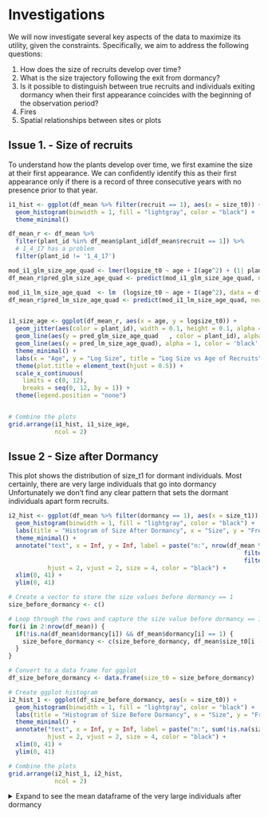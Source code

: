 # Investigations {#investigation}

We will now investigate several key aspects of the data to maximize its utility, given the constraints. Specifically, we aim to address the following questions:

1. How does the size of recruits develop over time?
2. What is the size trajectory following the exit from dormancy?
3. Is it possible to distinguish between true recruits and individuals exiting dormancy when their first appearance coincides with the beginning of the observation period?
4. Fires
5. Spatial relationships between sites or plots

## Issue 1. - Size of recruits

To understand how the plants develop over time, we first examine the size at their first appearance. We can confidently identify this as their first appearance only if there is a record of three consecutive years with no presence prior to that year.

```r
i1_hist <- ggplot(df_mean %>% filter(recruit == 1), aes(x = size_t0)) +
  geom_histogram(binwidth = 1, fill = "lightgray", color = "black") +
  theme_minimal()

df_mean_r <- df_mean %>%
  filter(plant_id %in% df_mean$plant_id[df_mean$recruit == 1]) %>% 
  # 1_4_17 has a problem
  filter(plant_id != '1_4_17')

mod_i1_glm_size_age_quad <- lmer(logsize_t0 ~ age + I(age^2) + (1| plant_id), data = df_mean_r)
df_mean_r$pred_glm_size_age_quad <- predict(mod_i1_glm_size_age_quad, newdata = df_mean_r, re.form = NULL)

mod_i1_lm_size_age_quad  <- lm  (logsize_t0 ~ age + I(age^2), data = df_mean_r)
df_mean_r$pred_lm_size_age_quad <- predict(mod_i1_lm_size_age_quad, newdata = df_mean_r, re.form = NULL)


i1_size_age <- ggplot(df_mean_r, aes(x = age, y = logsize_t0)) +
  geom_jitter(aes(color = plant_id), width = 0.1, height = 0.1, alpha = 0.6) +  
  geom_line(aes(y = pred_glm_size_age_quad   , color = plant_id), alpha = 0.5) +  
  geom_line(aes(y = pred_lm_size_age_quad), alpha = 1, color = 'black', size = 0.8) +  
  theme_minimal() + 
  labs(x = "Age", y = "Log Size", title = "Log Size vs Age of Recruits") + 
  theme(plot.title = element_text(hjust = 0.5)) + 
  scale_x_continuous(
    limits = c(0, 12),
    breaks = seq(0, 12, by = 1)) +
  theme(legend.position = "none")


# Combine the plots
grid.arrange(i1_hist, i1_size_age, 
             ncol = 2)
```


## Issue 2 - Size after Dormancy
This plot shows the distribution of size_t1 for dormant individuals. Most certainly, there are very large individuals that go into dormancy  Unfortunately we don't find any clear pattern that sets the dormant individuals apart form recruits. 

```r
i2_hist <- ggplot(df_mean %>% filter(dormancy == 1), aes(x = size_t1)) +
  geom_histogram(binwidth = 1, fill = "lightgray", color = "black") +
  labs(title = "Histogram of Size After Dormancy", x = "Size", y = "Frequency") +
  theme_minimal() +
  annotate("text", x = Inf, y = Inf, label = paste("n:", nrow(df_mean %>% 
                                                                  filter(dormancy == 1) %>% 
                                                                  filter(!is.na(size_t1)))), 
           hjust = 2, vjust = 2, size = 4, color = "black") +
  xlim(0, 41) + 
  ylim(0, 41) 

# Create a vector to store the size values before dormancy == 1
size_before_dormancy <- c()

# Loop through the rows and capture the size value before dormancy == 1
for(i in 2:nrow(df_mean)) {
  if(!is.na(df_mean$dormancy[i]) && df_mean$dormancy[i] == 1) {
    size_before_dormancy <- c(size_before_dormancy, df_mean$size_t0[i - 1])
  }
}

# Convert to a data frame for ggplot
df_size_before_dormancy <- data.frame(size_t0 = size_before_dormancy)

# Create ggplot histogram
i2_hist_1 <- ggplot(df_size_before_dormancy, aes(x = size_t0)) +
  geom_histogram(binwidth = 1, fill = "lightgray", color = "black") +
  labs(title = "Histogram of Size Before Dormancy", x = "Size", y = "Frequency") +
  theme_minimal() +
  annotate("text", x = Inf, y = Inf, label = paste("n:", sum(!is.na(size_before_dormancy))), 
           hjust = 2, vjust = 2, size = 4, color = "black") +
  xlim(0, 41) + 
  ylim(0, 41) 

# Combine the plots
grid.arrange(i2_hist_1, i2_hist,  
             ncol = 2)
```

<details>
<summary>Expand to see the mean dataframe of the very large individuals after dormancy</summary>
```r

print(df_mean %>% 
  filter(plant_id ==  df_mean %>% 
  filter(dormancy == 1, size_t1 > 15) %>% 
  select(plant_id) %>% 
  .[[1]]) %>% 
    select(plant_id, size_t0), n = 100)

```



<details>
<summary>Expand to see the full dataframe of the very large individuals after dormancy</summary>
```r

print(df %>% 
  filter(plant_id ==  df_mean %>% 
  filter(dormancy == 1, size_t1 > 15) %>% 
  select(plant_id) %>% 
  .[[1]]) %>% 
    select(plant_id, br), n = 100)

```
</details>


## Issue 3 - Flagged

To facilitate direct comparison of observations, we create a new data frame that flags entries based on two criteria. First, individuals with missing size_t0 values for the years 1999, 2000, or 2001 are flagged. Second, individuals with non-missing size_t1 values for any of these years (1999, 2000, or 2001) are also flagged. After applying these flags, we assign an age to each individual.


```r
df_mean_f <- df_mean %>%
  group_by(site, quad, plant, plant_id) %>%
  mutate(
    flag_1 = if_else(
      any(year == 1999 & is.na(size_t0)) |
        (any(year %in% c(1999, 2000)) & all(is.na(size_t0[year %in% c(1999, 2000)]))) |
        (any(year %in% c(1999, 2000, 2001)) & all(is.na(size_t0[year %in% c(1999, 2000, 2001)]))),
      1, 0
    ),
    flag_2 = if_else(any(year %in% c(1999, 2000, 2001) & !is.na(size_t1)), 1, 0)
  ) %>%
  ungroup() %>% 
  filter(flag_1 == 1 & flag_2 == 1) 

# Initialize the age column
df_mean_f$age <- NA

# Loop through each unique combination of site, quad, and plant
for (i in 1:nrow(df_mean_f)) {
  
  current_site <- df_mean_f$site[i]
  current_quad <- df_mean_f$quad[i]
  current_plant <- df_mean_f$plant[i]
  
  # Subset the data for the current combination of site, quad, and plant
  group_data <- df_mean_f %>%
    filter(site == current_site, quad == current_quad, plant == current_plant) %>%
    arrange(year)  # Ensure the rows are ordered by year
  
  # Initialize the current age starting at NA
  current_age <- 1  # We will start at 1 when the first non-NA size_t0 is found
  
  # Loop through the rows within this group
  for (j in 1:nrow(group_data)) {
    if (!is.na(group_data$size_t0[j])) {
      # If the size_t0 is not NA, assign the current age
      df_mean_f$age[df_mean_f$site == current_site & 
                      df_mean_f$quad == current_quad & 
                      df_mean_f$plant == current_plant & 
                      df_mean_f$year == group_data$year[j]] <- current_age
      # Increment the age for the next year
      current_age <- current_age + 1
    } else if (j > 1) {
      # If size_t0 is NA, carry the age from the previous row
      previous_year_age <- df_mean_f$age[df_mean_f$site == current_site &
                                           df_mean_f$quad == current_quad &
                                           df_mean_f$plant == current_plant &
                                           df_mean_f$year == group_data$year[j - 1]]
      df_mean_f$age[df_mean_f$site == current_site & 
                      df_mean_f$quad == current_quad & 
                      df_mean_f$plant == current_plant & 
                      df_mean_f$year == group_data$year[j]] <- previous_year_age
    }
  }
}
```


The following plots display key patterns in the data: 1. Histogram of Size at t0 showing the distribution of size_t0 for plants at age 1, with bins of width 1. 2. Scatter Plot of Log Size at t0 vs Age visualizing the relationship between age and log size.

```r
i3_hist <- ggplot(df_mean_f %>% filter(age == 1), aes(x = size_t0)) +
  geom_histogram(binwidth = 1, fill = "lightgray", color = "black") +
  theme_minimal()


i3_size_age <- ggplot() +
  geom_jitter(
    data = df_mean_f, 
    aes(x = age, y = logsize_t0)) +
  theme_minimal()


# Combine the plots
grid.arrange(i3_hist, i3_size_age, 
             ncol = 2)
```


### Modeling Growth of the Flags

In this section, we fit four different linear mixed models to examine the relationship between age and log size at time zero (logsize_t0), incorporating random effects to account for variability among individual plant IDs.

1. Linear Model: The first model uses a linear relationship between age and log size, with a random intercept for plant-id.
2. Quadratic Model: The second model introduces a quadratic term for log size to capture potential non-linear effects of age on log size
3. Linear Model with Age: The third model reverses the dependent and independent variables, modeling log size as a function of age, with a random intercept for plant-id.
4. Quadratic Model with Age: The fourth model extends the third model by including a quadratic term for age.

```r
# Fit the first model: logsize_t0 ~ age + (1 | plant_id) (linear model)
mod_flag_linear <- lmer(age ~ logsize_t0 + (1 | plant_id), data = df_mean_f)
#summary(mod_flag_linear)

# Predict values using the linear model
df_mean_f$predicted_linear <- predict(mod_flag_linear, newdata = df_mean_f, re.form = NULL)

# Fit the second model: logsize_t0 ~ age + I(age^2) + (1 | plant_id) (quadratic model)
mod_flag_quad <- lmer(age ~ logsize_t0 + I(logsize_t0^2) + (1 | plant_id), data = df_mean_f)
#summary(mod_flag_quad)

# Predict values using the quadratic model
df_mean_f$predicted_quad <- predict(mod_flag_quad, newdata = df_mean_f, re.form = NULL)

# Fit the third model: logsize_t0 ~ age + (1 | plant_id) (reversed model)
mod_flag_logsize_age <- lmer(logsize_t0 ~ age + (1 | plant_id), data = df_mean_f)
#summary(mod_flag_logsize_age)

# Predict values using the logsize_t0 ~ age model
df_mean_f$predicted_logsize_age <- predict(mod_flag_logsize_age, newdata = df_mean_f, re.form = NULL)

# Fit the fourth model: logsize_t0 ~ age + I(age^2) + (1 | plant_id) (quadratic term for age)
mod_flag_quad_age <- lmer(logsize_t0 ~ age + I(age^2) + (1 | plant_id), data = df_mean_f)
#summary(mod_flag_quad_age)

# Predict values using the logsize_t0 ~ age + I(age^2) model
df_mean_f$predicted_quad_age <- predict(mod_flag_quad_age, newdata = df_mean_f, re.form = NULL)



lm_flag_quad_age <- lm(logsize_t0 ~ age + I(age^2), data = df_mean_f)
df_mean_f$predicted_lm_quad_age <- predict(lm_flag_quad_age, newdata = df_mean_f, re.form = NULL)



```


The following plots visualize the relationships captured by the second, third, and fourth models

```r
# Plot the second model (quadratic relationship for logsize_t0 ~ logsize_t0^2)
p_i3_mod_1 <- ggplot(df_mean_f, aes(x = logsize_t0, y = age)) +
  geom_jitter(aes(color = plant_id), width = 0.1, height = 0.1, alpha = 0.6) +  
  geom_line(aes(y = predicted_quad, color = plant_id), alpha = 0.5) +  
  theme_minimal() +
  labs(title = "Quadratic Model with Random Intercepts: logsize_t0 vs Age",
       y = "Age",
       x = "Log Size at t0") +
  theme(legend.position = "none")

# Plot the third model (logsize_t0 ~ age relationship)
p_i3_mod_2 <- ggplot(df_mean_f, aes(x = age, y = logsize_t0)) +
  geom_jitter(aes(color = plant_id), width = 0.1, height = 0.1, alpha = 0.6) +  
  geom_line(aes(y = predicted_logsize_age, color = plant_id), alpha = 0.5) +  
  theme_minimal() +
  labs(title = "Log Size Model with Random Intercepts: Age vs Log Size at t0",
       y = "Log Size at t0",
       x = "Age") +
  theme(legend.position = "none")

# Plot the fourth model (logsize_t0 ~ age + I(age^2) relationship)
p_i3_mod_3 <- ggplot(df_mean_f, aes(x = age, y = logsize_t0)) +
  geom_jitter(aes(color = plant_id), width = 0.1, height = 0.1, alpha = 0.6) +  
  geom_line(aes(y = predicted_quad_age   , color = plant_id), alpha = 0.5) +  
  geom_line(aes(y = predicted_lm_quad_age), alpha = 1, color = 'black', size = 0.8) + 
  theme_minimal() +
  labs(title = "Quadratic Model with Random Intercepts: Age vs Log Size at t0\nand quadratic LM",
       y = "Log Size at t0",
       x = "Age") +
  theme(legend.position = "none")

grid.arrange(p_i3_mod_1, p_i3_mod_2,
             p_i3_mod_3,
             ncol = 2)
```

## Issue 4 - Fires
The data from Carter Creek Tract, Lake Wales Ridge Wildlife Environmental Area, 1998-2017, includes information on the severity of six fire outbreaks during this time. In the data we found the severity of ´0´ for some of the individuals. We raise the question of what a severity of ´0´ means? 

Once again, as of March 2025, we have not been in contact with the corresponding author. 

Menges et al. (2016) describe how fire affects Avon Park Harebells, emphasizing the plant’s ability to resprout and thrive after fire. They hypothesize that the plant’s long taproot helps them readily resprout post-fire, supported by their observation of high survival and growth after fire and mechanical disturbances (Menges and Kohfeldt 1995). Fire is crucial for maintaining the biodiversity of Florida scrub and sandhill ecosystems, which rely on periodic fires at intervals of 5 to 60 years (Menges 2007, Menges and Gordon 2010).

Menges suggests that protected sites, which are managed with fire, have more positive population trends compared to unprotected sites that do not use fire management (Menges 1999). For example, the Rosemary Path population underwent a prescribed burn in 2005, and fire did not negatively affect initial **survival**. In fact, survival rates were higher in burned quadrats in 2006-2007 (95.6%) compared to control quadrats (71.4%), and continued to be better in the treated areas in the following years.

**Growth** was influenced by fire and mechanical treatments, with the combination of Gyro-Trac and fire producing higher initial growth than fire alone or the control. 

Fire also helped with **recruitment**, increasing germination speed, although herbivory had a negative effect. Avon Park Harebells are strong resprouters after fire, herbivory, and mechanical disturbances that remove their aboveground parts. Menges recommends management practices that encourage pollinators, such as prescribed fire.

Unfortunately, neither Menges' publication nor the data webpage provide information on how fire severity was measured, leaving the level 0 severity fire a mystery, for now.

### Data

```r
df_fire1 <- df_mean %>% 
  group_by(quad_id, year) %>% 
  summarise(fire_sev = mean(fire_sev, na.rm = T))
```

```r
ggplot(df_fire1, aes(x = quad_id, y = year, size = fire_sev, color = fire_sev)) +
  geom_point(alpha = 0.7) +
  scale_size_continuous(range = c(1, 10), name = "Severity") +
  scale_color_continuous(name = "") +
  labs(x = "Quadrat ID", y = "Year", title = "Fire Severity by Year and Plot") +
  theme_minimal() +
  theme(axis.text.x = element_text(angle = 45, hjust = 1))
```


### Fire on Growth
```r
df_fire_grow <- df_mean %>% 
  subset(size_t0 != 0) %>%
  subset(size_t1 != 0) %>% 
  select(plant_id, year, size_t0, size_t1, age,
         logsize_t0, logsize_t1, logsize_t0_2, logsize_t0_3, fire_event)

ggplot(
  data  = df_fire_grow, aes(x = logsize_t0, y = logsize_t1)) +
  geom_point(alpha = 0.5, pch = 16, size = 0.7, color = 'red') +
  geom_abline(aes(slope = 1, intercept = 0)) + 
  geom_smooth(method = 'lm') +
  theme_bw() +
  theme(axis.text = element_text(size = 8),
        title     = element_text(size = 10)) +
  labs(title    = 'Fire on Growth',
       subtitle = v_ggp_suffix,
       x        = expression('log(size) ' [t0]),
       y        = expression('log(size)  '[t1])) +
  theme(plot.subtitle = element_text(size = 8)) +
  facet_wrap(~ fire_event)
```


### Fire on Survival
```r
df_fire_surv_0 <- df_mean %>% 
  filter(!is.na(survives)) %>%
  filter(size_t0 != 0) %>%
  select(plant_id, year, size_t0, survives, size_t1, 
         logsize_t0, logsize_t1, logsize_t0_2, logsize_t0_3, fire_event) %>% 
  filter(fire_event == 0)

df_fire_surv_1 <- df_mean %>% 
  filter(!is.na(survives)) %>%
  filter(size_t0 != 0) %>%
  select(plant_id, year, size_t0, survives, size_t1, 
         logsize_t0, logsize_t1, logsize_t0_2, logsize_t0_3, fire_event) %>% 
  filter(fire_event == 1)

p_fire_suv_0 <- ggplot(
  data = plot_binned_prop(df_fire_surv_0, 10, logsize_t0, survives)) +
  geom_point(aes(x = logsize_t0,
                 y = survives),
             alpha = 1, pch = 16, color = 'red' ) +
  geom_errorbar(aes(x = logsize_t0, ymin = lwr, ymax = upr),
                size = 0.5, width = 0.5) +
  scale_y_continuous(breaks = c(0.1, 0.5, 0.9)) +
  ylim(0, 1.01) +
  theme_bw() +
  theme(axis.text = element_text(size = 8),
        title     = element_text(size = 10)) +
  labs(title    = 'Fire on Survival',
       subtitle = v_ggp_suffix,
       x        = expression('log(size)'[t0]),
       y        = expression('Survival to time t1')) +
  theme(plot.subtitle = element_text(size = 8))

p_fire_suv_1 <- ggplot(
  data = plot_binned_prop(df_fire_surv_1, 10, logsize_t0, survives)) +
  geom_point(aes(x = logsize_t0,
                 y = survives),
             alpha = 1, pch = 16, color = 'red' ) +
  geom_errorbar(aes(x = logsize_t0, ymin = lwr, ymax = upr),
                size = 0.5, width = 0.5) +
  scale_y_continuous(breaks = c(0.1, 0.5, 0.9)) +
  ylim(0, 1.01) +
  theme_bw() +
  theme(axis.text = element_text(size = 8),
        title     = element_text(size = 10)) +
  labs(title    = 'Fire on Survival',
       subtitle = v_ggp_suffix,
       x        = expression('log(size)'[t0]),
       y        = expression('Survival to time t1')) +
  theme(plot.subtitle = element_text(size = 8))

p_fire_suv <- p_fire_suv_0 + p_fire_suv_1 + plot_layout()
p_fire_suv
```


### Fire on Flowers
```r
df_fire_fl <- df_mean %>% 
  group_by(site, quad_id, plant_id, year) %>% 
  select(flower, fire_sev, fire_event, fire_gap) %>% 
  group_by(site, quad_id, year) %>% 
  summarise(fl_quad = mean(flower, na.rm = T), 
            fire_gap = max(fire_gap, na.rm = T))

# Plot with counts
ggplot(data = df_fire_fl, aes(x = as.factor(fire_gap), y = fl_quad)) + 
  geom_boxplot() +
  geom_text(data = df_fire_fl %>%
              group_by(fire_gap) %>%
              summarise(n = n()), 
            aes(
    x = as.factor(fire_gap), 
    y = max(df_fire_fl$fl_quad, na.rm = TRUE) + 1.5, label = n),
    inherit.aes = FALSE, size = 3) + 
  theme_minimal() +
  labs(y = expression('mean nr flowers per quadrat'),
       x = expression('year gap after fire'))
```


### Fire on Fruiting
```r
df_fire_fr <- df_mean %>% 
  group_by(site, quad_id, plant_id, year) %>% 
  select(fruit, fire_sev, fire_event, fire_gap) %>% 
  group_by(site, quad_id, year) %>% 
  summarise(fr_quad = mean(fruit, na.rm = T), 
            fire_gap = as.factor(max(fire_gap, na.rm = T)))

# Plot
ggplot(data = df_fire_fr, aes(x = fire_gap, y = fr_quad)) + 
  geom_boxplot() +
  geom_text(data = df_fire_fr %>%
              group_by(fire_gap) %>%
              summarise(n = n(),
                        y_pos = max(fr_quad, na.rm = TRUE) + 0.2), 
            aes(x = fire_gap, y = y_pos, label = n),
            inherit.aes = FALSE, size = 3) +
  theme_minimal() +
  labs(y = expression('mean nr fruits per quadrat'),
       x = expression('year gap after fire')) +
  coord_cartesian(ylim = c(0, max(df_fire_fr$fr_quad, na.rm = TRUE) + 1))
```



### Fire on Recruits
```r
df_fire_re <- df_mean %>% 
  group_by(site, quad_id, plant_id, year) %>% 
  select(recruit, fire_sev, fire_event, fire_gap) %>% 
  group_by(site, quad_id, year) %>% 
  summarise(re_quad = sum(recruit, na.rm = T), 
            fire_gap = max(fire_gap, na.rm = T))

# Plot with counts
ggplot(data = df_fire_re, aes(x = as.factor(fire_gap), y = re_quad)) + 
  geom_boxplot() +
  geom_text(data = df_fire_re %>%
              group_by(fire_gap) %>%
              summarise(n = n()), 
            aes(
              x = as.factor(fire_gap), 
              y = max(df_fire_re$re_quad, na.rm = TRUE) + 1.5, label = n),
            inherit.aes = FALSE, size = 3) + 
  theme_minimal() +
  labs(y = expression('sum recuits per quadrat'),
       x = expression('year gap after fire'))
```


### Fire on Per capita recruitment
```r
df_fire_rec_pc <- df_mean %>% 
  group_by(site, quad_id, year) %>% 
  summarise(rec_nr_t1 = sum(recruit, na.rm = T), 
            fire_gap = max(fire_gap, na.rm = T)) %>% 
  left_join(df_mean %>%
              group_by(site, quad_id, plant_id, year) %>%
              summarise(rep_nr_t0 = as.integer(any(fruit > 0)), .groups = "drop") %>% 
              ungroup() %>% 
              group_by(site, quad_id, year) %>% 
              summarise(rep_nr_t0 = sum(rep_nr_t0, na.rm = T)) %>% 
              mutate(year = year + 1)
            , by = c('site', 'quad_id', 'year')) %>% 
  mutate(rec_pc = rec_nr_t1 / rep_nr_t0) %>%
  mutate(rec_pc = ifelse(is.nan(rec_pc), 0, rec_pc))
  

ggplot(df_fire_rec_pc <- df_fire_rec_pc %>%
         mutate(fire_gap = as.factor(fire_gap)), aes(x = fire_gap, y = rec_pc)) +
  geom_boxplot() +
  geom_text(data = df_fire_rec_pc %>%
              group_by(fire_gap) %>%
              summarise(n = n(),
                        y_pos = min(max(rec_pc, na.rm = TRUE) + 0.2, 5)),
            aes(x = fire_gap, y = y_pos, label = n),
            inherit.aes = FALSE, size = 3) +
  theme_minimal() +
  labs(y = expression('per capita recruits'),
       x = expression('year gap after fire')) +
  coord_cartesian(ylim = c(0, 5))

```


## Issue 5 - Spatial relationship

Is there any spatial relationship regarding size, recruits, flowering, fruiting, ect. In the data we have two chategories of sizes, which are *site* and *plot*.



## Issue 6 - Seed bank

#### Menges et al. (2016): {-}

Fruits are legumes containing multiple hard seeds, typically released upon dehiscence. Each fruit contains between 4 and 18 seeds (mean = 9.3, median = 8, mode = 7). These hard seeds show germination rates ranging from 13% to 56% and contribute to a small but persistent seed bank, with some seeds germinating in the summer of the second year.

In 2004, non-scarified seeds germinated both early (23 seeds within the first two months) and later (3 seeds in the second year), with 37 seeds (11.3%) germinating in the first month.

In 2021, about 6% of seeds that germinated did so after 12 months.

Menges suggest the presence of a seed bank lasting at least three years.


#### David et al. (2024): {-}

In Experiment 1, 190 out of 400 seeds germinated over a 10-year period from 2012 to 2022, resulting in a germination rate of 47.5%. In contrast, Experiment 2 had a lower germination rate, with 97 out of 400 seeds (24%) germinating over a 7-year period from 2015 to 2021.

Germination in Experiment 1 was concentrated in the early years, with 96% of all germination occurring within the first three years. Notably, 59% of seeds germinated in the first year (2012). The last seed germinated 8 years post-sowing, in 2020. Non-scarified seeds had delayed responses: only 22% germinated in 2012, and the majority (58%) germinated in 2013.

Similarly, Experiment 2 also showed that most germination occurred early, with 84% of seeds germinating within the first three years (2015–2017). However, its germination period was shorter, with the last seed germinating 6 years post-sowing, in 2021.

*David, A. S., Naccarato, A. M., Smith, S. A., Peterson, C. L., Pence, V. C., Crate, S. J., ... & Menges, E. S. (2024). Evaluating long‐term introduction success of the Florida scrub endemic Crotalaria avonensis (Fabaceae) using a decade of demographic data. Restoration Ecology, 32(3), e14082.*

### Fire on seed bank
Scarified seeds germinated in the first year after seed production only (Menges 2016, David 2024) and Menges (2016) showed strong effects of scarification in breaking seed dormancy and facilitating rapid germination (mean time of 0.25 months vs. 2.5 months for non-scarified seeds). However, scarification reduced germination percentages (10.1% vs.16.5%)
